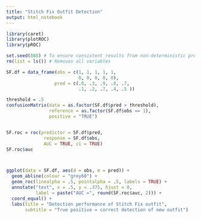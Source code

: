 ```yaml
---
title: "Stitch Fix Outfit Detection"
output: html_notebook
---
```



```r

library(caret)
library(plotROC)
library(pROC)

set.seed(888) # To ensure consistent results from non-deterministic procedures
rm(list = ls()) # Removes all variables

```


```r

SF.df = data_frame(obs = c(1, 1, 1, 1, 1, 
                           0, 0, 0, 0, 0), 
                  pred = c(.8, .3, .9, .8, .7, 
                           .1, .2, .7, .4, .5 ))

threshold = .5
confusionMatrix(data = as.factor(SF.df$pred > threshold), 
                reference = as.factor(SF.df$obs == 1), 
                positive = "TRUE")


SF.roc = roc(predictor = SF.df$pred, 
              response = SF.df$obs, 
              AUC = TRUE, ci = TRUE)
SF.roc$auc



ggplot(data = SF.df, aes(d = obs, m = pred)) + 
  geom_abline(colour = "grey60") +
  geom_roc(linealpha = .5, pointalpha = .5, labels = TRUE) +
  annotate("text", x = .5, y = .375, hjust = 0,
           label = paste("AUC =", round(SF.roc$auc, 2))) +
  coord_equal() +
  labs(title = "Detection performance of Stitch Fix outfit",
       subtitle = "True positive = correct detection of new outfit")

```


